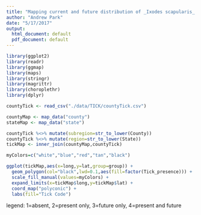 ```yaml
---
title: "Mapping current and future distribution of _Ixodes scapularis_ in the US"
author: "Andrew Park"
date: "5/17/2017"
output:
  html_document: default
  pdf_document: default
---
```

```r
library(ggplot2)
library(readr)
library(ggmap)
library(maps)
library(stringr)
library(magrittr)
library(choroplethr)
library(dplyr)
```

```r
countyTick <- read_csv("./data/TICK/countyTick.csv")
```

```r
countyMap <- map_data("county")
stateMap <- map_data("state")
```

```r
countyTick %<>% mutate(subregion=str_to_lower(County))
countyTick %<>% mutate(region=str_to_lower(State))
tickMap <- inner_join(countyMap,countyTick)
```

```r
myColors=c("white","blue","red","tan","black")

ggplot(tickMap,aes(x=long,y=lat,group=group)) +
  geom_polygon(col="black",lwd=0.1,aes(fill=factor(Tick_presence))) +
  scale_fill_manual(values=myColors) +
  expand_limits(x=tickMap$long,y=tickMap$lat) +
  coord_map("polyconic") +
  labs(fill="Tick Code")
```

legend: 1=absent, 2=present only, 3=future only, 4=present and future